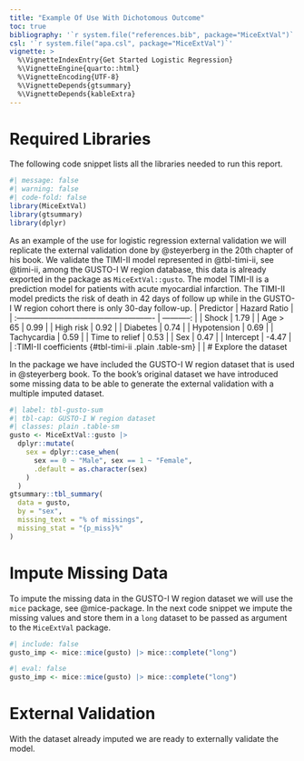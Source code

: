 ```yaml
---
title: "Example Of Use With Dichotomous Outcome"
toc: true
bibliography: '`r system.file("references.bib", package="MiceExtVal")`' 
csl: '`r system.file("apa.csl", package="MiceExtVal")`'
vignette: >
  %\VignetteIndexEntry{Get Started Logistic Regression}
  %\VignetteEngine{quarto::html}
  %\VignetteEncoding{UTF-8}
  %\VignetteDepends{gtsummary}
  %\VignetteDepends{kableExtra}
---
```


# Required Libraries

The following code snippet lists all the libraries needed to run this report.

```r
#| message: false
#| warning: false
#| code-fold: false
library(MiceExtVal)
library(gtsummary)
library(dplyr)
```

As an example of the use for logistic regression external validation we will replicate the external validation done by @steyerberg in the 20th chapter of his book. We validate the TIMI-II model represented in @tbl-timi-ii, see @timi-ii, among the GUSTO-I W region database, this data is already exported in the package as `MiceExtVal::gusto`. The model TIMI-II is a prediction model for patients with acute myocardial infarction. The TIMI-II model predicts the risk of death in 42 days of follow up while in the GUSTO-I W region cohort there is only 30-day follow-up. 
| Predictor                                             | Hazard Ratio |
| :---------------------------------------------------- | -----------: |
| Shock                                                 |         1.79 |
| Age > 65                                              |         0.99 |
| High risk                                             |         0.92 |
| Diabetes                                              |         0.74 |
| Hypotension                                           |         0.69 |
| Tachycardia                                           |         0.59 |
| Time to relief                                        |         0.53 |
| Sex                                                   |         0.47 |
| Intercept                                             |        -4.47 |
| :TIMI-II coefficients {#tbl-timi-ii .plain .table-sm} |              |
# Explore the dataset

In the package we have included the GUSTO-I W region dataset that is used in @steyerberg book. To the book's original dataset we have introduced some missing data to be able to generate the external validation with a multiple imputed dataset.

```r
#| label: tbl-gusto-sum
#| tbl-cap: GUSTO-I W region dataset
#| classes: plain .table-sm
gusto <- MiceExtVal::gusto |>
  dplyr::mutate(
    sex = dplyr::case_when(
      sex == 0 ~ "Male", sex == 1 ~ "Female",
      .default = as.character(sex)
    )
  )
gtsummary::tbl_summary(
  data = gusto,
  by = "sex",
  missing_text = "% of missings",
  missing_stat = "{p_miss}%"
)
```

# Impute Missing Data
To impute the missing data in the GUSTO-I W region dataset we will use the `mice` package, see @mice-package. In the next code snippet we impute the missing values and store them in a `long` dataset to be passed as argument to the `MiceExtVal` package.

```r
#| include: false
gusto_imp <- mice::mice(gusto) |> mice::complete("long")
```

```r
#| eval: false
gusto_imp <- mice::mice(gusto) |> mice::complete("long")
```

# External Validation
With the dataset already imputed we are ready to externally validate the model.
